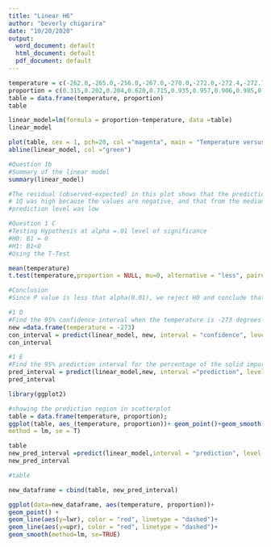 ---
title: "Linear H6"
author: "beverly chigarira"
date: "10/20/2020"
output:
  word_document: default
  html_document: default
  pdf_document: default
---
```{r}
temperature = c(-262.0,-265.0,-256.0,-267.0,-270.0,-272.0,-272.4,-272.7,-272.8,-272.9)
proportion = c(0.315,0.202,0.204,0.620,0.715,0.935,0.957,0.906,0.985,0.987)
table = data.frame(temperature, proportion)
table
```

```{r}
linear_model=lm(formula = proportion~temperature, data =table)
linear_model
```
```{r}
plot(table, cex = 1, pch=20, col ="magenta", main = "Temperature versus Proportion",xlab="C Temperature(x)", ylab = "Proportion of Impurity Passing Through Helium (y)")
abline(linear_model, col ="green")
```
```{r}
#Question 1b
#Summary of the linear model
summary(linear_model)
```
```{r}
#The residual (observed-expected) in this plot shows that the prediction from low to
# 1Q was high because the values are negative, and that from the median to max, the 
#prediction level was low
```
```{r}
#Question 1 C
#Testing Hypothesis at alpha =.01 level of significance
#H0: B1 = 0
#H1: B1<0
#Using the T-Test

mean(temperature)
t.test(temperature,proportion = NULL, mu=0, alternative = "less", paired = FALSE, conf.level = 0.99)
```
```{r}
#Conclusion
#Since P value is less that alpha(0.01), we reject H0 and conclude that B1<0
```

```{r}
#1 D
#Find the 95% confidence interval when the temperature is -273 degrees
new =data.frame(temperature = -273)
con_interval = predict(linear_model, new, interval = "confidence", level = 0.95)
con_interval
```

```{r}
#1 E
#Find the 95% prediction interval for the percentage of the solid impurity passing at -273 degrees
pred_interval = predict(linear_model,new, interval ="prediction", level = 0.95)
pred_interval
```
```{r}
library(ggplot2)
```

```{r}
#showing the prediction region in scatterplot
table = data.frame(temperature, proportion);
ggplot(table, aes_(temperature, proportion))+ geom_point()+geom_smooth(mapping=aes_(temperature,proportion),
method = lm, se = T)
```
```{r}
table
new_pred_interval =predict(linear_model,interval = "prediction", level = 0.95)
new_pred_interval
```
```{r}
#table
```

```{r}
new_dataframe = cbind(table, new_pred_interval)
```



```{r}
ggplot(data=new_dataframe, aes(temperature, proportion))+
geom_point() +
geom_line(aes(y=lwr), color = "red", linetype = "dashed")+
geom_line(aes(y=upr), color = "red", linetype = "dashed")+
geom_smooth(method=lm, se=TRUE)

```

















